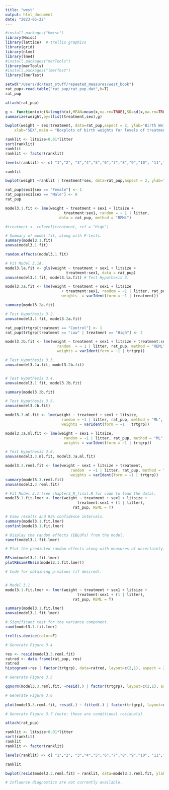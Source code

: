 ```yaml
---
title: "west"
output: html_document
date: "2023-05-22"
---
```

```r
#install.packages("Hmisc")
library(Hmisc)
library(lattice)  # trellis graphics
library(grid)
library(nlme)
library(lme4)
#install.packages("merTools")
library(merTools)
#install.packages("lmerTest")
library(lmerTest)
```


```r
setwd("/Users/dc/test_stuff/repeated_measures/west_book")
rat_pup<-read.table("rat_pup/rat_pup.dat",h=T)
rat_pup
```


```r
attach(rat_pup)

g <- function(x)c(N=length(x),MEAN=mean(x,na.rm=TRUE),SD=sd(x,na.rm=TRUE),MIN=min(x,na.rm=TRUE),MAX=max(x,na.rm=TRUE))
summarize(weight,by=llist(treatment,sex),g)


```
```r
bwplot(weight ~ sex|treatment, data=rat_pup,aspect = 2, ylab="Birth Weights", 
    xlab="SEX",main = "Boxplots of birth weights for levels of treatment by sex")
```
```r
ranklit <- litsize+0.01*litter
sort(ranklit)
ranklit
ranklit <- factor(ranklit)

levels(ranklit) <- c( "1","2", "3","4","5","6","7","8","9","10", "11","12", "13","14","15","16","17","18","19","20", "21","22", "23","24","25","26","27")

ranklit
```
```r
bwplot(weight ~ranklit | treatment*sex, data=rat_pup,aspect = 2, ylab="Birth Weights", xlab="" )
```
```r
rat_pup$sex1[sex == "Female"] <- 1
rat_pup$sex1[sex == "Male"] <- 0
rat_pup
```
```r
model3.1.fit <- lme(weight ~ treatment + sex1 + litsize +
                          treatment:sex1, random = ~ 1 | litter,
                        data = rat_pup, method = "REML")
```
```r
#treatment <- relevel(treatment, ref = "High")

# Summary of model fit, along with F-tests.
summary(model3.1.fit)
anova(model3.1.fit)
```
```r
random.effects(model3.1.fit)

# Fit Model 3.1A.
model3.la.fit <- gls(weight ~ treatment + sex1 + litsize +
                           treatment:sex1, data = rat_pup)
anova(model3.1.fit, model3.la.fit) # Test Hypothesis 3.
```

```r
model3.2a.fit <- lme(weight ~ treatment + sex1 + litsize
                         + treatment:sex1, random = ~1 | litter, rat_pup, method = "REML",
                         weights  = varIdent(form = ~1 | treatment))

summary(model3.2a.fit)

# Test Hypothesis 3.2.
anova(model3.1.fit, model3.2a.fit)

```

```r
rat_pup$trtgrp[treatment == "Control"] <- 1
rat_pup$trtgrp[treatment == "Low" | treatment == "High"] <- 2

model3.2b.fit <- lme(weight ~ treatment + sex1 + litsize + treatment:sex1,
                       random  = ~ 1 | litter, rat_pup, method = "REML",
                       weights = varIdent(form = ~1 | trtgrp))

# Test Hypothesis 3.3.
anova(model3.2a.fit, model3.2b.fit)



```
```r
# Test Hypothesis 3.4.
anova(model3.1.fit, model3.2b.fit)

summary(model3.2b.fit)
```
```r
# Test Hypothesis 3.5.
anova(model3.2b.fit)

model3.3.ml.fit <- lme(weight ~ treatment + sex1 + litsize,
                         random = ~1 | litter, rat_pup, method = "ML",
                         weights = varIdent(form = ~1 | trtgrp))

model3.3a.ml.fit <- lme(weight ~ sex1 + litsize,
                          random = ~1 | litter, rat_pup, method = "ML",
                          weights = varIdent(form = ~1 | trtgrp))
```

```r
# Test Hypothesis 3.6.
anova(model3.3.ml.fit, model3.3a.ml.fit)
```

```r
model3.3.reml.fit <- lme(weight ~ sex1 + litsize + treatment,
                             random  = ~1 | litter, rat_pup, method = "REML",
                             weights = varIdent(form = ~1 | trtgrp))
summary(model3.3.reml.fit)
anova(model3.3.reml.fit)
```
```r
# Fit Model 3.1 (see chapter3_R_final.R for code to load the data).
model3.1.fit.lmer <- lmer(weight ~ treatment + sex1 + litsize +
                                treatment:sex1 + (1 | litter),
                              rat_pup, REML = T)

# View results and 95% confidence intervals.
summary(model3.1.fit.lmer)
confint(model3.1.fit.lmer)

# Display the random effects (EBLUPs) from the model.
ranef(model3.1.fit.lmer)

# Plot the predicted random effects along with measures of uncertainty.

REsim(model3.1.fit.lmer)
plotREsim(REsim(model3.1.fit.lmer))

# Code for obtaining p-values (if desired).


# Model 3.1.
model3.1.fit.lmer <- lmer(weight ~ treatment + sex1 + litsize +
                                treatment:sex1 + (1 | litter),
                              rat_pup, REML = T)

summary(model3.1.fit.lmer)
anova(model3.1.fit.lmer)

# Significant test for the variance component.
rand(model3.1.fit.lmer)
```
```r

trellis.device(color=F)

# Generate Figure 3.4

res <- resid(model3.3.reml.fit)
ratred <- data.frame(rat_pup, res)
ratred
histogram(~res | factor(trtgrp), data=ratred, layout=c(2,1), aspect = 2 , xlab = "Residual") 

# Generate Figure 3.5

qqnorm(model3.3.reml.fit, ~resid(.) | factor(trtgrp), layout=c(2,1), aspect = 2, id = 0.05) 

# Generate Figure 3.6 
 
plot(model3.3.reml.fit, resid(.) ~ fitted(.) | factor(trtgrp), layout=c(2,1), aspect=2, abline=0)

# Generate Figure 3.7 (note: these are conditional residuals)

attach(rat_pup)

ranklit <- litsize+0.01*litter
sort(ranklit)
ranklit
ranklit <- factor(ranklit)

levels(ranklit) <- c( "1","2", "3","4","5","6","7","8","9","10", "11","12", "13","14","15","16","17","18","19","20", "21","22","23","24","25","26","27")

ranklit

bwplot(resid(model3.3.reml.fit) ~ ranklit, data=model3.3.reml.fit, ylab="residual", xlab="litter")

# Influence diagnostics are not currently available.
```


